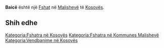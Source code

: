 {{Fshat në Kosovës
 | Emri                = Baicë
| sqi_N_name = Baicë
| sqi_N_FULL_NAME_RO = Baicë
| sqi_N_FULL_NAME_ND_RO = Baice
| sqi_N_SORT_NAME_RG = BAICE
| sqi_N_FULL_NAME_RG = Baicë
| sqi_N_FULL_NAME_ND_RG = Baice
| sqi_V_name = Baica e Elshanit
| sqi_V_FULL_NAME_RO = Baica e Elshanit
| sqi_V_FULL_NAME_ND_RO = Baica e Elshanit
| sqi_V_SORT_NAME_RG = BAICAEELSHANIT
| sqi_V_FULL_NAME_RG = Baica e Elshanit
| sqi_V_FULL_NAME_ND_RG = Baica e Elshanit
| srp_N_name = Banjica
| srp_N_FULL_NAME_RO = Banjica
| srp_N_FULL_NAME_ND_RO = Banjica
| srp_N_SORT_NAME_RG = BANJICA
| srp_N_FULL_NAME_RG = Banjica
| srp_N_FULL_NAME_ND_RG = Banjica
| srp_NS_name = Бањица
| srp_NS_FULL_NAME_RO = Бањица
| srp_NS_FULL_NAME_ND_RO = Бањица
| srp_NS_SORT_NAME_RG = БАЊИЦА
| srp_NS_FULL_NAME_RG = Бањица
| srp_NS_FULL_NAME_ND_RG = Бањица

 | Emri (Rasa dhanore) = 
 | Figura              = 
 | Shteti              = Kosovo
 | Komuna              = Malishevë
 | Kodi postar         = 
 | Sipërfaqja          = 

 | Popullsia           = 

 | Regj. i popullsisë  = 
 | Dend. e popullsisë  = 
 | Faqja zyrtare       = 
 <!--- Koordinatat ----> 
 | Gjerësia            = 42.52
 | Gjatësia            = 20.915278
 | Lartësia            = 
}}
'''Baicë''' është një [[Fshat]] në [[Malishevë]] të [[Kosovës]].

<!-- == Gjeografia == -->
<!-- == Historia == -->
<!-- == Demografia == -->
== Shih edhe ==
{{Komuna Malishevë}}
{{Kosovo-Administrata-Cung}}

[[Kategoria:Fshatra në Kosovës]]
[[Kategoria:Fshatra në Kommunes Malishevë]]
[[Kategoria:Vendbanime në Kosovës]]